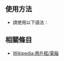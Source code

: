 <noinclude>{{Documentation subpage}}</noinclude>
== 使用方法 ==
*請使用以下語法：<br>{{tl|User NVIDIA}}
== 相關條目 ==
*[[Wikipedia:用戶框/電腦]]
